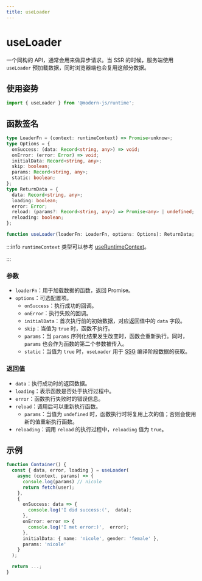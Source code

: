 ```yaml
---
title: useLoader
---
```

# useLoader

一个同构的 API，通常会用来做异步请求。当 SSR 的时候，服务端使用 `useLoader` 预加载数据，同时浏览器端也会复用这部分数据。

## 使用姿势

```ts
import { useLoader } from '@modern-js/runtime';
```

## 函数签名

```ts
type LoaderFn = (context: runtimeContext) => Promise<unknow>;
type Options = {
  onSuccess: (data: Record<string, any>) => void;
  onError: (error: Error) => void;
  initialData: Record<string, any>;
  skip: boolean;
  params: Record<string, any>;
  static: boolean;
};
type ReturnData = {
  data: Record<string, any>;
  loading: boolean;
  error: Error;
  reload: (params?: Record<string, any>) => Promise<any> | undefined;
  reloading: boolean;
};

function useLoader(loaderFn: LoaderFn, options: Options): ReturnData;
```

:::info
`runtimeContext` 类型可以参考 [useRuntimeContext](/apis/app/runtime/core/use-runtime-context)。

:::

### 参数

- `loaderFn`：用于加载数据的函数，返回 Promise。
- `options`：可选配置项。
  - `onSuccess`：执行成功的回调。
  - `onError`：执行失败的回调。
  - `initialData`：首次执行前的初始数据，对应返回值中的 `data` 字段。
  - `skip`：当值为 `true` 时，函数不执行。
  - `params`：当 `params` 序列化结果发生改变时，函数会重新执行。同时，`params` 也会作为函数的第二个参数被传入。
  - `static`：当值为 `true` 时，`useLoader` 用于 [SSG](/guides/advanced-features/ssg) 编译阶段数据的获取。

### 返回值

- `data`：执行成功时的返回数据。
- `loading`：表示函数是否处于执行过程中。
- `error`：函数执行失败时的错误信息。
- `reload`：调用后可以重新执行函数。
  - `params`：当值为 `undefined` 时，函数执行时将复用上次的值；否则会使用新的值重新执行函数。
- `reloading`：调用 `reload` 的执行过程中，`reloading` 值为 `true`。

## 示例

```ts
function Container() {
  const { data, error, loading } = useLoader(
    async (context, params) => {
      console.log(params) // nicole
      return fetch(user);
    },
    {
      onSuccess: data => {
        console.log('I did success:(',  data);
      },
      onError: error => {
        console.log('I met error:)',  error);
      },
      initialData: { name: 'nicole', gender: 'female' },
      params: 'nicole'
    }
  );

  return ...;
}
```

